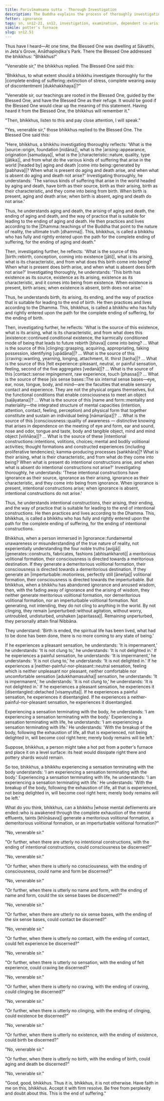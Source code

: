 ```yaml
---
title: Parivīmaṁsana sutta - Thorough Investigation
description: The Buddha explains the process of thoroughly investigating the arising and cessation of suffering through dependent co-arising.
fetter: ignorance
tags: sn, sn12-21, sn12, investigation, examination, dependent co-arising, dependent origination, twelve links, ignorance, intentional constructions, consciousness, name and form, six sense bases, contact, sensation, craving, clinging, existence, birth, aging and death, wisdom
simile: potter's furnace
slug: sn12.51
---
```


Thus have I heard—At one time, the Blessed One was dwelling at Sāvatthi, in Jeta's Grove, Anāthapiṇḍika's Park. There the Blessed One addressed the bhikkhus: "Bhikkhus!"

"Venerable sir," the bhikkhus replied. The Blessed One said this:

"Bhikkhus, to what extent should a bhikkhu investigate thoroughly for the |complete ending of suffering::extinction of stress, complete wearing away of discontentment [dukkhakkhaya]|?"

"Venerable sir, our teachings are rooted in the Blessed One, guided by the Blessed One, and have the Blessed One as their refuge. It would be good if the Blessed One would clear up the meaning of this statement. Having heard it from the Blessed One, the bhikkhus will remember it."

"Then, bhikkhus, listen to this and pay close attention, I will speak."

"Yes, venerable sir," those bhikkhus replied to the Blessed One. The Blessed One said this:

"Here, bhikkhus, a bhikkhu investigating thoroughly reflects: 'What is the |source::origin, foundation [nidāna]|, what is the |arising::appearance, origination [samudaya]|, what is the |characteristic::nature, quality, type [jātika]|, and from what do the various kinds of suffering that arise in the world [headed by] aging and death |come into being::generated by [pabhava]|? When what is present do aging and death arise, and when what is absent do aging and death not arise?' Investigating thoroughly, he understands: 'The various kinds of suffering that arise in the world headed by aging and death, have birth as their source, birth as their arising, birth as their characteristic, and they come into being from birth. When birth is present, aging and death arise; when birth is absent, aging and death do not arise.'

Thus, he understands aging and death, the arising of aging and death, the ending of aging and death, and the way of practice that is suitable for leading to the ending of aging and death. He then practices and lives according to the |Dhamma::teachings of the Buddha that point to the nature of reality, the ultimate truth [dhamma]|. This, bhikkhus, is called a bhikkhu who has fully and rightly entered upon the path for the complete ending of suffering, for the ending of aging and death."

Then, investigating further, he reflects: 'What is the source of this |birth::rebirth, conception, coming into existence [jāti]|, what is its arising, what is its characteristic, and from what does this birth come into being? When what is present does birth arise, and when what is absent does birth not arise?' Investigating thoroughly, he understands: 'This birth has existence as its source, existence as its arising, existence as its characteristic, and it comes into being from existence. When existence is present, birth arises; when existence is absent, birth does not arise.'

Thus, he understands birth, its arising, its ending, and the way of practice that is suitable for leading to the end of birth. He then practices and lives according to the Dhamma. This, bhikkhus, is called a bhikkhu who has fully and rightly entered upon the path for the complete ending of suffering, for the ending of birth.

Then, investigating further, he reflects: 'What is the source of this existence, what is its arising, what is its characteristic, and from what does this |existence::continued conditional existence, the karmically conditioned mode of being that leads to future rebirth [bhava]| come into being? ... What is the source of this |clinging::grasping, acquiring, appropriating, taking possession, identifying [upādāna]|? ... What is the source of this |craving::wanting, yearning, longing, attachment, lit. thirst [taṇha]|? ... What is the source of this |felt experience::pleasant, neutral, or painful sensation, feeling, second of the five aggregates [vedanā]|? ... What is the source of this |contact::sense impingement, raw experience, touch [phassa]|? ... What is the source of these |six sense bases::The six internal sense bases—eye, ear, nose, tongue, body, and mind—are the faculties that enable sensory contact and experience. They are not the physical organs themselves, but the functional conditions that enable consciousness to meet an object [saḷāyatana]|? ... What is the source of this |name and form::mentality and materiality—the integrated structure of mental capacities (intention, attention, contact, feeling, perception) and physical form that together constitute and sustain an individual being [nāmarūpa]|? ... What is the source of this |consciousness::quality of awareness — distinctive knowing that arises in dependence on the meeting of eye and form, ear and sound, nose and odor, tongue and taste, body and tangible object, mind and mind object [viññāṇa]|? ... What is the source of these |intentional constructions::intentions, volitions, choices; mental and bodily volitional activities; thought formations and constructed experiences (including proliferative tendencies); kamma-producing processes [saṅkhāra]|? What is their arising, what is their characteristic, and from what do they come into being? When what is present do intentional constructions arise, and when what is absent do intentional constructions not arise?' Investigating thoroughly, he understands: 'These intentional constructions have ignorance as their source, ignorance as their arising, ignorance as their characteristic, and they come into being from ignorance. When ignorance is present, intentional constructions arise; when ignorance is absent, intentional constructions do not arise.'

Thus, he understands intentional constructions, their arising, their ending, and the way of practice that is suitable for leading to the end of intentional constructions. He then practices and lives according to the Dhamma. This, bhikkhus, is called a bhikkhu who has fully and rightly entered upon the path for the complete ending of suffering, for the ending of intentional constructions.

Bhikkhus, when a person immersed in |ignorance::fundamental unawareness or misunderstanding of the true nature of reality, not experientially understanding the four noble truths [avijjā]| |generates::constructs, fabricates, fashions [abhisaṅkharoti]| a meritorious volitional formation, their consciousness is directed towards a meritorious destination. If they generate a demeritorious volitional formation, their consciousness is directed towards a demeritorious destination. If they generate an |imperturbable::motionless, perfectly still [āneñja]| volitional formation, their consciousness is directed towards the imperturbable. But bhikkhus, when a bhikkhu has abandoned ignorance and aroused wisdom, then, with the fading away of ignorance and the arising of wisdom, they neither generate meritorious volitional formation, nor demeritorious volitional formation, nor an imperturbable volitional formation. Not generating, not intending, they do not cling to anything in the world. By not clinging, they remain |unperturbed::without agitation, without worry, untroubled, undisturbed, unshaken [aparitassa]|. Remaining unperturbed, they personally attain final Nibbāna.

They understand: 'Birth is ended, the spiritual life has been lived, what had to be done has been done, there is no more coming to any state of being.'

If he experiences a pleasant sensation, he understands: 'It is impermanent,' he understands: 'It is not clung to,' he understands: 'It is not delighted in.' If he experiences a painful sensation, he understands: 'It is impermanent,' he understands: 'It is not clung to,' he understands: 'It is not delighted in.' If he experiences a |neither-painful-nor-pleasant::neutral sensation, feeling which is neither unpleasant nor pleasant, neither comfortable nor uncomfortable sensation [adukkhamasukha]| sensation, he understands: 'It is impermanent,' he understands: 'It is not clung to,' he understands: 'It is not delighted in.' If he experiences a pleasant sensation, he experiences it |disentangled::detached [visaṃyutta]|. If he experiences a painful sensation, he experiences it disentangled. If he experiences a neither-painful-nor-pleasant sensation, he experiences it disentangled.

Experiencing a sensation terminating with the body, he understands: 'I am experiencing a sensation terminating with the body.' Experiencing a sensation terminating with life, he understands: 'I am experiencing a sensation terminating with life.' He understands: 'With the breakup of the body, following the exhaustion of life, all that is experienced, not being delighted in, will become cool right here; merely body remains will be left.'

Suppose, bhikkhus, a person might take a hot pot from a potter's furnace and place it on a level surface: its heat would dissipate right there and pottery shards would remain.

So too, bhikkhus, a bhikkhu experiencing a sensation terminating with the body understands: 'I am experiencing a sensation terminating with the body.' Experiencing a sensation terminating with life, he understands: 'I am experiencing a sensation terminating with life.' He understands: 'With the breakup of the body, following the exhaustion of life, all that is experienced, not being delighted in, will become cool right here; merely body remains will be left.'

What do you think, bhikkhus, can a bhikkhu |whose mental defilements are ended::who is awakened through the complete exhaustion of the mental effluents, taints [khīṇāsava]| generate a meritorious volitional formation, a demeritorious volitional formation, or an imperturbable volitional formation?"

"No, venerable sir."

"Or further, when there are utterly no intentional constructions, with the ending of intentional constructions, could consciousness be discerned?"

"No, venerable sir."

"Or further, when there is utterly no consciousness, with the ending of consciousness, could name and form be discerned?"

"No, venerable sir."

"Or further, when there is utterly no name and form, with the ending of name and form, could the six sense bases be discerned?"

"No, venerable sir."

"Or further, when there are utterly no six sense bases, with the ending of the six sense bases, could contact be discerned?"

"No, venerable sir."

"Or further, when there is utterly no contact, with the ending of contact, could felt experience be discerned?"

"No, venerable sir."

"Or further, when there is utterly no sensation, with the ending of felt experience, could craving be discerned?"

"No, venerable sir."

"Or further, when there is utterly no craving, with the ending of craving, could clinging be discerned?"

"No, venerable sir."

"Or further, when there is utterly no clinging, with the ending of clinging, could existence be discerned?"

"No, venerable sir."

"Or further, when there is utterly no existence, with the ending of existence, could birth be discerned?"

"No, venerable sir."

"Or further, when there is utterly no birth, with the ending of birth, could aging and death be discerned?"

"No, venerable sir."

"Good, good, bhikkhus. Thus it is, bhikkhus, it is not otherwise. Have faith in me on this, bhikkhus. Accept it with firm resolve. Be free from perplexity and doubt about this. This is the end of suffering."